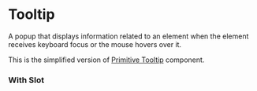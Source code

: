 
<Meta title="Overlays/Tooltip/Simplified" />

# Tooltip

A popup that displays information related to an element when the element
receives keyboard focus or the mouse hovers over it.

This is the simplified version of [Primitive Tooltip](?path=/docs/overlays-tooltip-primitive--docs) component.

<Canvas of={TooltipStories.Default} />
<Controls of={TooltipStories.Default} />

### With Slot

<Canvas of={TooltipStories.WithContentSlot} />
